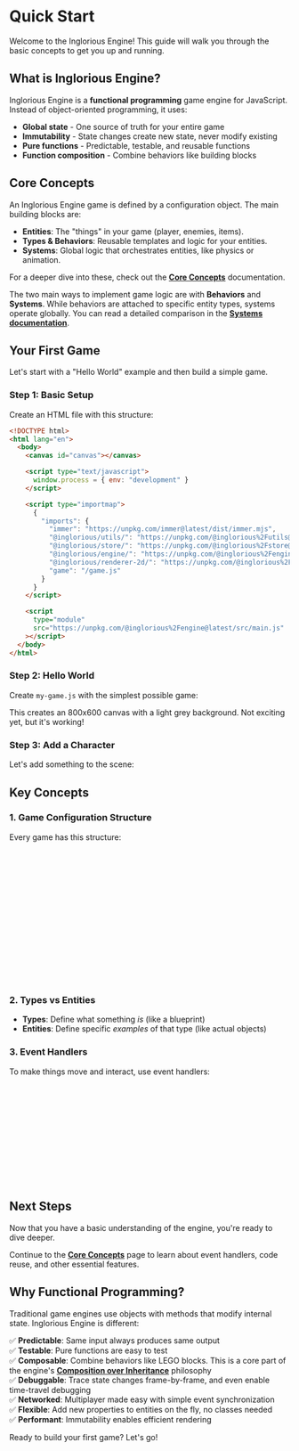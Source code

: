 

<Meta of={QuickStart} />

# Quick Start

Welcome to the Inglorious Engine! This guide will walk you through the basic concepts to get you up and running.

## What is Inglorious Engine?

Inglorious Engine is a **functional programming** game engine for JavaScript. Instead of object-oriented programming, it uses:
- **Global state** - One source of truth for your entire game
- **Immutability** - State changes create new state, never modify existing
- **Pure functions** - Predictable, testable, and reusable functions
- **Function composition** - Combine behaviors like building blocks

## Core Concepts

An Inglorious Engine game is defined by a configuration object. The main building blocks are:

-   **Entities**: The "things" in your game (player, enemies, items).
-   **Types & Behaviors**: Reusable templates and logic for your entities.
-   **Systems**: Global logic that orchestrates entities, like physics or animation.

For a deeper dive into these, check out the **[Core Concepts](/docs/engine--docs)** documentation.

The two main ways to implement game logic are with **Behaviors** and **Systems**. While behaviors are attached to specific entity types, systems operate globally. You can read a detailed comparison in the **[Systems documentation](/docs/engine-systems--docs)**.

## Your First Game

Let's start with a "Hello World" example and then build a simple game.

### Step 1: Basic Setup

Create an HTML file with this structure:

```html
<!DOCTYPE html>
<html lang="en">
  <body>
    <canvas id="canvas"></canvas>

    <script type="text/javascript">
      window.process = { env: "development" }
    </script>

    <script type="importmap">
      {
        "imports": {
          "immer": "https://unpkg.com/immer@latest/dist/immer.mjs",
          "@inglorious/utils/": "https://unpkg.com/@inglorious%2Futils@latest/src/",
          "@inglorious/store/": "https://unpkg.com/@inglorious%2Fstore@latest/src/",
          "@inglorious/engine/": "https://unpkg.com/@inglorious%2Fengine@latest/src/",
          "@inglorious/renderer-2d/": "https://unpkg.com/@inglorious%2Frenderer-2d@latest/src/",
          "game": "/game.js"
        }
      }
    </script>

    <script
      type="module"
      src="https://unpkg.com/@inglorious%2Fengine@latest/src/main.js"
    ></script>
  </body>
</html>
```

### Step 2: Hello World

Create `my-game.js` with the simplest possible game:

<Source dark code={helloWorld} />

<Canvas of={QuickStart.HelloWorld} />

This creates an 800x600 canvas with a light grey background. Not exciting yet, but it's working!

### Step 3: Add a Character

Let's add something to the scene:

<Source dark code={firstGame} />

<Canvas of={QuickStart.FirstGame} />

## Key Concepts

### 1. Game Configuration Structure

Every game has this structure:
```javascript
export default {
  // Optional systems - cross-entity behaviors
  systems: [
    // List all needed systems, or create your own!
  ],

  // Static definitions - never change
  types: {
    // Define what kinds of objects exist
  },
  
  // Dynamic state - changes during gameplay
  entities: {
    // Actual objects in the scene
  }
}
```

### 2. Types vs Entities

- **Types**: Define what something *is* (like a blueprint)
- **Entities**: Define specific *examples* of that type (like actual objects)

### 3. Event Handlers

To make things move and interact, use event handlers:

```javascript
types: {
  character: {
    // Drawing logic here
    render(entity, ctx) { /* ... */ },
    
    // Event handlers here
    update(entity, event, { dt, config, entities }) {
      // This runs every frame
      // Update position, velocity, etc.
    }
  }
}
```

## Next Steps

Now that you have a basic understanding of the engine, you're ready to dive deeper.

Continue to the **[Core Concepts](/docs/engine--docs)** page to learn about event handlers, code reuse, and other essential features.

## Why Functional Programming?

Traditional game engines use objects with methods that modify internal state. Inglorious Engine is different:

✅ **Predictable**: Same input always produces same output  
✅ **Testable**: Pure functions are easy to test  
✅ **Composable**: Combine behaviors like LEGO blocks. This is a core part of the engine's **[Composition over Inheritance](/docs/engine-core-concepts-composition--docs)** philosophy  
✅ **Debuggable**: Trace state changes frame-by-frame, and even enable time-travel debugging  
✅ **Networked**: Multiplayer made easy with simple event synchronization  
✅ **Flexible**: Add new properties to entities on the fly, no classes needed  
✅ **Performant**: Immutability enables efficient rendering  

Ready to build your first game? Let's go!
